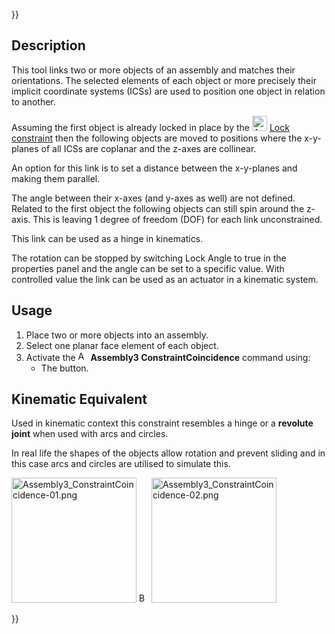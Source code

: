 {{UnfinishedDocu{{#translation:}}}}
<languages/>

{{Docnav
|[[Assembly3_ConstraintAlignment|Alignment]]
|[[Assembly3_ConstraintAttachment|Attachment]]
|[[Assembly3_Workbench|Assembly3]]
|IconL=Assembly_ConstraintAlignment.svg‎‎
|IconR=Part_Attachment.svg
|IconC=Assembly3_workbench_icon.svg
}}

{{GuiCommand
|Name=Assembly3 ConstraintCoincidence
|Icon=Assembly_ConstraintCoincidence.svg
|Workbenches=[[Assembly3_Workbench|Assembly3]]
}}

== Description ==

This tool links two or more objects of an assembly and matches their orientations. The selected elements of each object or more precisely their implicit coordinate systems (ICSs) are used to position one object in relation to another.

Assuming the first object is already locked in place by the [[Image:Assembly ConstraintLock.svg‎‎|24px]] [[Assembly3_ConstraintLock|Lock constraint]] then the following objects are moved to positions where the x-y-planes of all ICSs are coplanar and the z-axes are collinear.

An option for this link is to set a distance between the x-y-planes and making them parallel.

The angle between their x-axes (and y-axes as well) are not defined. Related to the first object the following objects can still spin around the z-axis.
This is leaving 1 degree of freedom (DOF) for each link unconstrained.

This link can be used as a hinge in kinematics. 

The rotation can be stopped by switching Lock Angle to true in the properties panel and the angle can be set to a specific value.
With controlled value the link can be used as an actuator in a kinematic system.

== Usage == 

# Place two or more objects into an assembly.
# Select one planar face element of each object.
# Activate the [[Image:Assembly_ConstraintCoincidence.svg|16px]] '''Assembly3 ConstraintCoincidence''' command using:
#* The {{Button|[[Image:Assembly_ConstraintCoincidence.svg|16px]] [[Assembly3_ConstraintCoincidence|Create "PlaneCoincident" constraint]]}} button.

== Kinematic Equivalent ==

Used in kinematic context this constraint resembles a hinge or a '''revolute joint''' when used with arcs and circles.

In real life the shapes of the objects allow rotation and prevent sliding and in this case arcs and circles are utilised to simulate this.

[[Image:Assembly3_ConstraintCoincidence-01.png|200px|link=]] [[Image:Button_right.svg|16px|link=]]
[[Image:Assembly3_ConstraintCoincidence-02.png|200px|link=]]

{{Caption|Constrained objects before and after running the solver}}


{{Docnav
|[[Assembly3_ConstraintAlignment|Alignment]]
|[[Assembly3_ConstraintAttachment|Attachment]]
|[[Assembly3_Workbench|Assembly3]]
|IconL=Assembly_ConstraintAlignment.svg‎‎
|IconR=Part_Attachment.svg
|IconC=Assembly3_workbench_icon.svg
}}

{{Userdocnavi{{#translation:}}}}